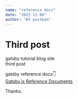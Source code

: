 ```yaml
---
name: "reference docs"
date: "2022-11-08"
author: "#3 postman"
---
```


# Third post
gatsby tutorial blog site  
third post  

gatsby reference docs👇  
[Gatsby.js Reference Documents](https://v3.gatsbyjs.com/docs/reference/)

Thanks.